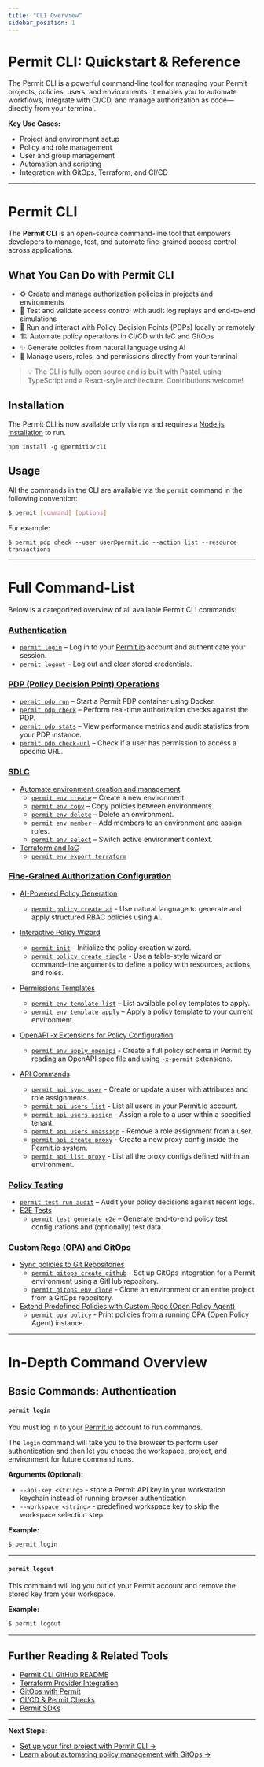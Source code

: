 ```yaml
---
title: "CLI Overview"
sidebar_position: 1
---
```



# Permit CLI: Quickstart & Reference

The Permit CLI is a powerful command-line tool for managing your Permit projects, policies, users, and environments. It enables you to automate workflows, integrate with CI/CD, and manage authorization as code—directly from your terminal.

**Key Use Cases:**
- Project and environment setup
- Policy and role management
- User and group management
- Automation and scripting
- Integration with GitOps, Terraform, and CI/CD

---

# Permit CLI
The **Permit CLI** is an open-source command-line tool that empowers developers to manage, test, and automate fine-grained access control across applications.

## What You Can Do with Permit CLI

- ⚙️ Create and manage authorization policies in projects and environments
- 🧪 Test and validate access control with audit log replays and end-to-end simulations
- 🚀 Run and interact with Policy Decision Points (PDPs) locally or remotely
- 🏗️ Automate policy operations in CI/CD with IaC and GitOps
- ✨ Generate policies from natural language using AI
- 🔐 Manage users, roles, and permissions directly from your terminal

> :bulb: The CLI is fully open source and is built with Pastel, using TypeScript and a React-style architecture. Contributions welcome!

## Installation

The Permit CLI is now available only via `npm` and requires a [Node.js installation](https://nodejs.org/en/download) to run.

```
npm install -g @permitio/cli
```

## Usage

All the commands in the CLI are available via the `permit` command in the following convention:

```bash
$ permit [command] [options]
```

For example:

```
$ permit pdp check --user user@permit.io --action list --resource transactions
```

---

# Full Command-List

Below is a categorized overview of all available Permit CLI commands:

### [Authentication](./permit-cli.mdx#basic-commands-authentication)

- [`permit login`](./permit-cli.mdx#permit-login) – Log in to your [Permit.io](https://www.permit.io/) account and authenticate your session.
- [`permit logout`](./permit-cli.mdx#permit-logout) – Log out and clear stored credentials.

### [PDP (Policy Decision Point) Operations](./permit-cli-pdp.mdx)

- [`permit pdp run`](./permit-cli-pdp.mdx#permit-pdp-run) – Start a Permit PDP container using Docker.
- [`permit pdp check`](./permit-cli-pdp.mdx#permit-pdp-check) – Perform real-time authorization checks against the PDP.
- [`permit pdp stats`](./permit-cli-pdp.mdx#permit-pdp-stats) – View performance metrics and audit statistics from your PDP instance.
- [`permit pdp check-url`](./permit-cli-pdp.mdx#permit-pdp-check-url) – Check if a user has permission to access a specific URL.

### [SDLC](./permit-cli-envs.mdx)

- [Automate environment creation and management](./permit-cli-envs.mdx#automate-environment-creation-and-management)
  - [`permit env create`](./permit-cli-envs.mdx#permit-env-create) – Create a new environment.
  - [`permit env copy`](./permit-cli-envs.mdx#permit-env-copy) – Copy policies between environments.
  - [`permit env delete`](./permit-cli-envs.mdx#permit-env-delete) – Delete an environment.
  - [`permit env member`](./permit-cli-envs.mdx#permit-env-member) – Add members to an environment and assign roles.
  - [`permit env select`](./permit-cli-envs.mdx#permit-env-select) – Switch active environment context.
- [Terraform and IaC](./permit-cli-envs.mdx#terraform-and-iac)
  - [`permit env export terraform`](./permit-cli-envs.mdx#permit-env-export-terraform)

### [Fine-Grained Authorization Configuration](./permit-cli-policy.mdx)

- [AI-Powered Policy Generation](./permit-cli-policy.mdx#policy-creation-with-ai-llm)
  - [`permit policy create ai`](./permit-cli-policy.mdx#policy-creation-with-ai-llm) - Use natural language to generate and apply structured RBAC policies using AI.
- [Interactive Policy Wizard](./permit-cli-policy.mdx#interactive-policy-wizard)
  - [`permit init`](./permit-cli-policy.mdx#permit-init) - Initialize the policy creation wizard.
  - [`permit policy create simple`](./permit-cli-policy.mdx#simplified-policy-creation) - Use a table-style wizard or command-line arguments to define a policy with resources, actions, and roles.
- [Permissions Templates](./permit-cli-policy.mdx#template-based-policy-setup)
  - [`permit env template list`](./permit-cli-policy.mdx#permit-env-template-list) – List available policy templates to apply.
  - [`permit env template apply`](./permit-cli-policy.mdx#permit-env-template-apply) – Apply a policy template to your current environment.
- [OpenAPI -x Extensions for Policy Configuration](./permit-cli-policy.mdx#policy-from-openapi)
  - [`permit env apply openapi`](./permit-cli-policy.mdx#policy-from-openapi) - Create a full policy schema in Permit by reading an OpenAPI spec file and using `-x-permit` extensions.

- [API Commands](./permit-cli-api.mdx)
  - [`permit api sync user`](./permit-cli-api.mdx#permit-api-sync-user) - Create or update a user with attributes and role assignments.
  - [`permit api users list`](./permit-cli-api.mdx#permit-api-users-list) - List all users in your Permit.io account.
  - [`permit api users assign`](./permit-cli-api.mdx#permit-api-users-assign) - Assign a role to a user within a specified tenant.
  - [`permit api users unassign`](./permit-cli-api.mdx#permit-api-users-unassign) - Remove a role assignment from a user.
  - [`permit api create proxy`](./permit-cli-api.mdx#permit-api-create-proxy) - Create a new proxy config inside the Permit.io system.
  - [`permit api list proxy`](./permit-cli-api.mdx#permit-api-list-proxy) - List all the proxy configs defined within an environment.

### [Policy Testing](./permit-cli-test.mdx)

- [`permit test run audit`](./permit-cli-test.mdx#permit-test-run-audit) – Audit your policy decisions against recent logs.
- [E2E Tests](./permit-cli-test.mdx#execute-e2e-tests)
  - [`permit test generate e2e`](./permit-cli-test.mdx#permit-test-generate-e2e) – Generate end-to-end policy test configurations and (optionally) test data.

### [Custom Rego (OPA) and GitOps](./permit-cli-gitops.mdx)

- [Sync policies to Git Repositories](./permit-cli-gitops.mdx#sync-policies-to-git-repositories)
  - [`permit gitops create github`](./permit-cli-gitops.mdx#permit-gitops-create-github) - Set up GitOps integration for a Permit environment using a GitHub repository.
  - [`permit gitops env clone`](./permit-cli-gitops.mdx#permit-gitops-env-clone) - Clone an environment or an entire project from a GitOps repository.
- [Extend Predefined Policies with Custom Rego (Open Policy Agent)](./permit-cli-gitops.mdx#extend-predefined-policies-with-custom-rego-open-policy-agent)
  - [`permit opa policy`](./permit-cli-gitops.mdx#extend-predefined-policies-with-custom-rego-open-policy-agent) - Print policies from a running OPA (Open Policy Agent) instance.

---

# In-Depth Command Overview

## Basic Commands: Authentication

#### `permit login`

You must log in to your [Permit.io](http://permit.io/) account to run commands.

The `login` command will take you to the browser to perform user authentication and then let you choose the workspace, project, and environment for future command runs.

**Arguments (Optional):**

- `--api-key <string>` - store a Permit API key in your workstation keychain instead of running browser authentication
- `--workspace <string>` - predefined workspace key to skip the workspace selection step

**Example:**

```bash
$ permit login
```

---

#### `permit logout`

This command will log you out of your Permit account and remove the stored key from your workspace.

**Example:**

```bash
$ permit logout
```

---

## Further Reading & Related Tools

- [Permit CLI GitHub README](https://github.com/permitio/permit-cli/blob/main/README.md)
- [Terraform Provider Integration](/integrations/infra-as-code/terraform-provider.mdx)
- [GitOps with Permit](/integrations/gitops/)
- [CI/CD & Permit Checks](/how-to/enforce-permissions/permit-checks)
- [Permit SDKs](/sdk/sdks-overview.mdx)

---

**Next Steps:**  
- [Set up your first project with Permit CLI →](/getting-started/quickstart)
- [Learn about automating policy management with GitOps →](/integrations/gitops/) 